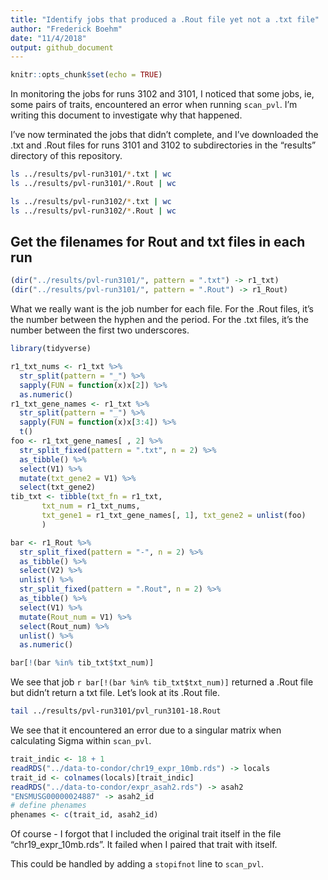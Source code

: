 ```yaml
---
title: "Identify jobs that produced a .Rout file yet not a .txt file"
author: "Frederick Boehm"
date: "11/4/2018"
output: github_document
---
```


```r
knitr::opts_chunk$set(echo = TRUE)
```

In monitoring the jobs for runs 3102 and 3101, I noticed that some jobs, ie, some pairs of traits, encountered an error when running `scan_pvl`. I'm writing this document to investigate why that happened.

I've now terminated the jobs that didn't complete, and I've downloaded the .txt and .Rout files for runs 3101 and 3102 to subdirectories in the "results" directory of this repository.

```bash
ls ../results/pvl-run3101/*.txt | wc
ls ../results/pvl-run3101/*.Rout | wc
```

```bash
ls ../results/pvl-run3102/*.txt | wc
ls ../results/pvl-run3102/*.Rout | wc
```


## Get the filenames for Rout and txt files in each run

```r
(dir("../results/pvl-run3101/", pattern = ".txt") -> r1_txt)
(dir("../results/pvl-run3101/", pattern = ".Rout") -> r1_Rout)
```

What we really want is the job number for each file. For the .Rout files, it's the number between the hyphen and the period. For the .txt files, it's the number between the first two underscores.

```r
library(tidyverse)
```

```r
r1_txt_nums <- r1_txt %>%
  str_split(pattern = "_") %>%
  sapply(FUN = function(x)x[2]) %>%
  as.numeric()
r1_txt_gene_names <- r1_txt %>%
  str_split(pattern = "_") %>%
  sapply(FUN = function(x)x[3:4]) %>%
  t()
foo <- r1_txt_gene_names[ , 2] %>%
  str_split_fixed(pattern = ".txt", n = 2) %>%
  as_tibble() %>%
  select(V1) %>%
  mutate(txt_gene2 = V1) %>%
  select(txt_gene2)
tib_txt <- tibble(txt_fn = r1_txt, 
       txt_num = r1_txt_nums, 
       txt_gene1 = r1_txt_gene_names[, 1], txt_gene2 = unlist(foo)
       )

```

```r
bar <- r1_Rout %>%
  str_split_fixed(pattern = "-", n = 2) %>%
  as_tibble() %>%
  select(V2) %>%
  unlist() %>%
  str_split_fixed(pattern = ".Rout", n = 2) %>%
  as_tibble() %>%
  select(V1) %>%
  mutate(Rout_num = V1) %>%
  select(Rout_num) %>% 
  unlist() %>%
  as.numeric()
```

```r
bar[!(bar %in% tib_txt$txt_num)]

```

We see that job `r bar[!(bar %in% tib_txt$txt_num)]` returned a .Rout file but didn't return a txt file. Let's look at its .Rout file.

```bash
tail ../results/pvl-run3101/pvl_run3101-18.Rout
```



We see that it encountered an error due to a singular matrix when calculating Sigma within `scan_pvl`. 

```r
trait_indic <- 18 + 1
readRDS("../data-to-condor/chr19_expr_10mb.rds") -> locals
trait_id <- colnames(locals)[trait_indic]
readRDS("../data-to-condor/expr_asah2.rds") -> asah2
"ENSMUSG00000024887" -> asah2_id
# define phenames
phenames <- c(trait_id, asah2_id)
```

Of course - I forgot that I included the original trait itself in the file "chr19_expr_10mb.rds". It failed when I paired that trait with itself.

This could be handled by adding a `stopifnot` line to `scan_pvl`.


